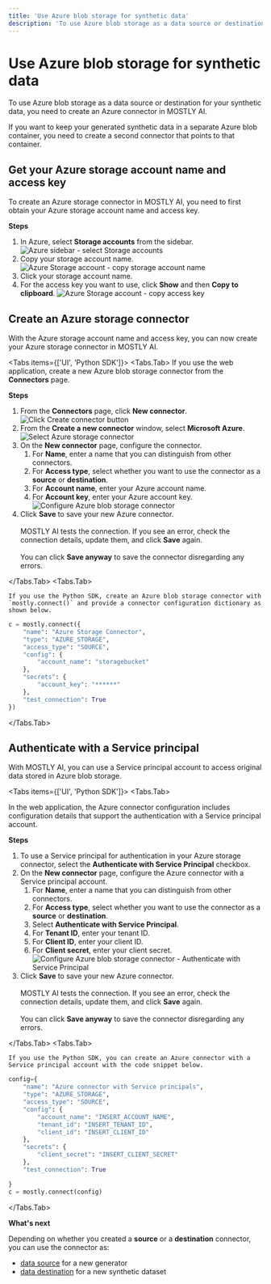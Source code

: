 ```yaml
---
title: 'Use Azure blob storage for synthetic data'
description: 'To use Azure blob storage as a data source or destination for your synthetic data, you need to create an Azure connector in MOSTLY AI.'
---
```



# Use Azure blob storage for synthetic data

To use Azure blob storage as a data source or destination for your synthetic data, you need to create an Azure connector in MOSTLY AI.

If you want to keep your generated synthetic data in a separate Azure blob container, you need to create a second connector that points to that container.

## Get your Azure storage account name and access key

To create an Azure storage connector in MOSTLY AI, you need to first obtain your Azure storage account name and access key.

**Steps**

1. In Azure, select **Storage accounts** from the sidebar.
   <Image src="/docimages/connectors/azure/prereq-01-azure-sidebar-storage-accounts.webp" alt="Azure sidebar - select Storage accounts" width={175} height={500} />
2. Copy your storage account name.
   <Image src="/docimages/connectors/azure/prereq-02-azure-storage-account-name.webp" alt="Azure Storage account - copy storage account name" width={350} height={500} />
3. Click your storage account name.
4. For the access key you want to use, click **Show** and then **Copy to clipboard**.
   <Image src="/docimages/connectors/azure/prereq-03-azure-storage-account-copy-access-key.webp" alt="Azure Storage account - copy access key" width={800} height={500} />

## Create an Azure storage connector

With the Azure storage account name and access key, you can now create your Azure storage connector in MOSTLY AI.

<Tabs items={['UI', 'Python SDK']}>
<Tabs.Tab>
If you use the web application, create a new Azure blob storage connector from the **Connectors** page.

**Steps**

1.  From the **Connectors** page, click **New connector**.
    <Image src="/docimages/connectors/create-connector-01-click.webp" alt="Click Create connector button" width={800} height={500} />
2.  From the **Create a new connector** window, select **Microsoft Azure**.
    <Image src="/docimages/connectors/azure/create-connector-02-select-azure.webp" alt="Select Azure storage connector" width={800} height={500} />
3.  On the **New connector** page, configure the connector.
    1. For **Name**, enter a name that you can distinguish from other connectors.
    2. For **Access type**, select whether you want to use the connector as a **source** or **destination**.
    3. For **Account name**, enter your Azure account name.
    4. For **Account key**, enter your Azure account key.
       <Image src="/docimages/connectors/azure/create-connector-03-configure-azure.webp" alt="Configure Azure blob storage connector" width={350} height={500} />
4.  Click **Save** to save your new Azure connector.<br /><br />
    MOSTLY AI tests the connection. If you see an error, check the connection details, update them, and click **Save** again.<br /><br />
    You can click **Save anyway** to save the connector disregarding any errors.

</Tabs.Tab>
<Tabs.Tab>

    If you use the Python SDK, create an Azure blob storage connector with `mostly.connect()` and provide a connector configuration dictionary as shown below.

```python copy filename="python" {3,6,9}
c = mostly.connect({
    "name": "Azure Storage Connector",
    "type": "AZURE_STORAGE",
    "access_type": "SOURCE",
    "config": {
        "account_name": "storagebucket"
    },
    "secrets": {
        "account_key": "******"
    },
    "test_connection": True
})
```

</Tabs.Tab>
</Tabs>

## Authenticate with a Service principal

With MOSTLY AI, you can use a Service principal account to access original data stored in Azure blob storage.

<Tabs items={['UI', 'Python SDK']}>
<Tabs.Tab>

In the web application, the Azure connector configuration includes configuration details that support the authentication with a Service principal account.

**Steps**

1.  To use a Service principal for authentication in your Azure storage connector, select the **Authenticate with Service Principal** checkbox.
2.  On the **New connector** page, configure the Azure connector with a Service principal account.
    1. For **Name**, enter a name that you can distinguish from other connectors.
    2. For **Access type**, select whether you want to use the connector as a **source** or **destination**.
    3. Select **Authenticate with Service Principal**.
    4. For **Tenant ID**, enter your tenant ID.
    5. For **Client ID**, enter your client ID.
    6. For **Client secret**, enter your client secret.
       <Image src="/docimages/connectors/azure/create-connector-04-azure-with-service-principal.webp" alt="Configure Azure blob storage connector - Authenticate with Service Principal" width={350} height={500} />
3.  Click **Save** to save your new Azure connector.<br /><br />
    MOSTLY AI tests the connection. If you see an error, check the connection details, update them, and click **Save** again.<br /><br />
    You can click **Save anyway** to save the connector disregarding any errors.

</Tabs.Tab>
<Tabs.Tab>

    If you use the Python SDK, you can create an Azure connector with a Service principal account with the code snippet below.

```python filename="python" copy
config={
    "name": "Azure connector with Service principals",
    "type": "AZURE_STORAGE",
    "access_type": "SOURCE",
    "config": {
        "account_name": "INSERT_ACCOUNT_NAME",
        "tenant_id": "INSERT_TENANT_ID",
        "client_id": "INSERT_CLIENT_ID"
    },
    "secrets": {
        "client_secret": "INSERT_CLIENT_SECRET"
    },
    "test_connection": True

}
c = mostly.connect(config)
```

</Tabs.Tab>
</Tabs>

**What's next**

Depending on whether you created a **source** or a **destination** connector, you can use the connector as:

- [data source](../use/data-source) for a new generator
- [data destination](../use/data-destination) for a new synthetic dataset
